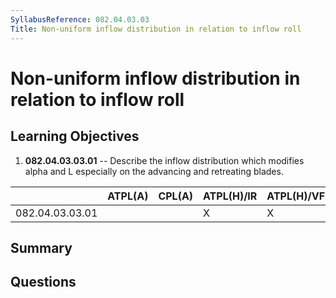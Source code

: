 ```yaml
---
SyllabusReference: 082.04.03.03
Title: Non-uniform inflow distribution in relation to inflow roll
---
```


# Non-uniform inflow distribution in relation to inflow roll

## Learning Objectives

1. **082.04.03.03.01** -- Describe the inflow distribution which modifies alpha and L especially on the advancing and retreating blades.

|                 | ATPL(A) | CPL(A) | ATPL(H)/IR | ATPL(H)/VFR | CPL(H) | IR  | CBIR(A) |
| --------------- | ------- | ------ | ---------- | ----------- | ------ | --- | ------- |
| 082.04.03.03.01 |         |        | X          | X           | X      |     |         |

## Summary

## Questions
